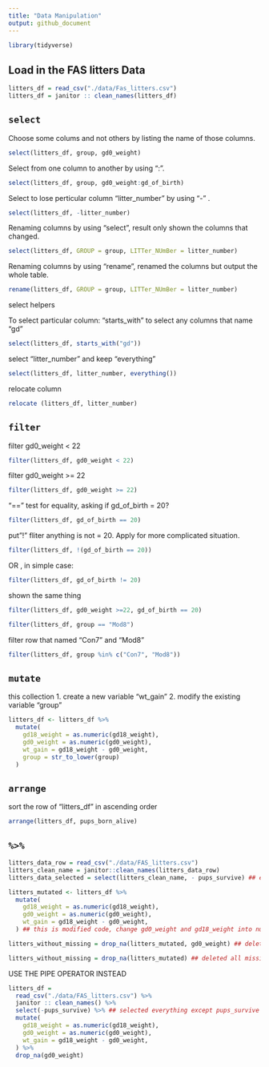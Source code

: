 ```yaml
---
title: "Data Manipulation"
output: github_document
---
```


```r
library(tidyverse)
```

## Load in the FAS litters Data

```r
litters_df = read_csv("./data/Fas_litters.csv")
litters_df = janitor :: clean_names(litters_df)
```

##  `select`

Choose some colums and not others by listing the name of those columns.
```r
select(litters_df, group, gd0_weight)
```

Select from one column to another by using ":".

```r
select(litters_df, group, gd0_weight:gd_of_birth)
```

Select to lose perticular column "litter_number" by using "-" .
```r
select(litters_df, -litter_number)
```

Renaming columns by using "select", result only shown the columns that changed. 

```r
select(litters_df, GROUP = group, LITTer_NUmBer = litter_number)
```

Renaming columns by using "rename", renamed the columns but output the whole table.
```r
rename(litters_df, GROUP = group, LITTer_NUmBer = litter_number)
```

select helpers

To select particular column: "starts_with" to select any columns that name "gd"
```r
select(litters_df, starts_with("gd"))
```

select "litter_number" and keep "everything"
```r
select(litters_df, litter_number, everything())
```

relocate column
```r
relocate (litters_df, litter_number)
```

## `filter`

filter gd0_weight < 22
```r
filter(litters_df, gd0_weight < 22)
```

filter gd0_weight >= 22
```r
filter(litters_df, gd0_weight >= 22)
```

"==" test for equality, asking if gd_of_birth = 20? 
```r
filter(litters_df, gd_of_birth == 20)
```

put"!" fliter anything is not = 20. Apply for more complicated situation. 
```r
filter(litters_df, !(gd_of_birth == 20))
```
OR , in simple case: 
```r
filter(litters_df, gd_of_birth != 20)
```
shown the same thing



```r
filter(litters_df, gd0_weight >=22, gd_of_birth == 20)
```


```r
filter(litters_df, group == "Mod8")
```

filter row that named "Con7" and "Mod8" 
```r
filter(litters_df, group %in% c("Con7", "Mod8"))
```

## `mutate`

this collection
1. create a new variable "wt_gain"
2. modify the existing variable "group" 


```r
litters_df <- litters_df %>%
  mutate(
    gd18_weight = as.numeric(gd18_weight),
    gd0_weight = as.numeric(gd0_weight),
    wt_gain = gd18_weight - gd0_weight,
    group = str_to_lower(group)
  )
```

## `arrange`
sort the row of "litters_df" in ascending order
```r
arrange(litters_df, pups_born_alive)
```

## `%>%`

```r
litters_data_row = read_csv("./data/FAS_litters.csv")
litters_clean_name = janitor::clean_names(litters_data_row)
litters_data_selected = select(litters_clean_name, - pups_survive) ## exclude pup_survive

litters_mutated <- litters_df %>%
  mutate(
    gd18_weight = as.numeric(gd18_weight),
    gd0_weight = as.numeric(gd0_weight),
    wt_gain = gd18_weight - gd0_weight,
  ) ## this is modified code, change gd0_weight and gd18_weight into numerical number so that the code can processed

litters_without_missing = drop_na(litters_mutated, gd0_weight) ## deleted missing number in gd0_weight

litters_without_missing = drop_na(litters_mutated) ## deleted all missing number
```

USE THE PIPE OPERATOR INSTEAD

```r
litters_df = 
  read_csv("./data/FAS_litters.csv") %>% 
  janitor :: clean_names() %>% 
  select(-pups_survive) %>% ## selected everything except pups_survive
  mutate(
    gd18_weight = as.numeric(gd18_weight),
    gd0_weight = as.numeric(gd0_weight),
    wt_gain = gd18_weight - gd0_weight,
  ) %>% 
  drop_na(gd0_weight)
```



















